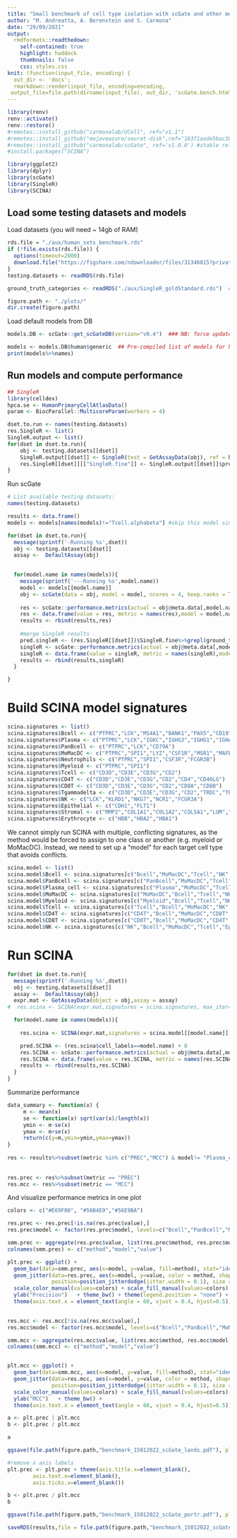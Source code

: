 ```yaml
---
title: "Small benchmark of cell type isolation with scGate and other methods"
author: "M. Andreatta, A. Berenstein and S. Carmona"
date: "29/09/2021"
output:
  rmdformats::readthedown:
    self-contained: true
    highlight: haddock
    thumbnails: false
    css: styles.css
knit: (function(input_file, encoding) {
  out_dir <- 'docs';
  rmarkdown::render(input_file, encoding=encoding,
 output_file=file.path(dirname(input_file), out_dir, 'scGate.bench.html'))})
---
```



```r
library(renv)
renv::activate()
renv::restore()
#remotes::install_github("carmonalab/UCell", ref="v1.1")
#remotes::install_github("mojaveazure/seurat-disk",ref="163f1aade5bac38ed1e9e9c912283a7e74781610")
#remotes::install_github("carmonalab/scGate", ref='v1.0.0') #stable release
#install.packages("SCINA")

library(ggplot2)
library(dplyr)
library(scGate)
library(SingleR)
library(SCINA)
```

## Load some testing datasets and models

Load datasets (you will need ~ 14gb of RAM)
```r
rds.file = "./aux/human_sets_benchmark.rds"
if (!file.exists(rds.file)) {
  options(timeout=2000)
  download.file("https://figshare.com/ndownloader/files/31346815?private_link=7d4d9376a3bbdb17bc00", rds.file)
}
testing.datasets <- readRDS(rds.file) 

ground_truth_categories <- readRDS("./aux/SingleR_goldStandard.rds")  #Load an object containing stardard cell type annotations - to allow comparing different methods

figure.path <- "./plots/"
dir.create(figure.path)

```

Load default models from DB
```r
models.DB <- scGate::get_scGateDB(version="v0.4")  ### NB: force update will make results non-reproducible. We must specify a tag for download, or alternatively include the set of models in the repo

models <- models.DB$human$generic  ## Pre-compiled list of models for human cell types
print(models%>%names)

```


## Run models and compute performance

```r
## SingleR
library(celldex)
hpca.se <- HumanPrimaryCellAtlasData() 
param <- BiocParallel::MulticoreParam(workers = 4)

dset.to.run <- names(testing.datasets)
res.SingleR <- list()
SingleR.output <- list()
for(dset in dset.to.run){
    obj <- testing.datasets[[dset]]
    SingleR.output[[dset]] <- SingleR(test = GetAssayData(obj), ref = hpca.se,labels = hpca.se$label.fine, BPPARAM=param)
    res.SingleR[[dset]][["SingleR.fine"]] <- SingleR.output[[dset]]$pruned.labels
}
```


Run scGate
```r
# List available testing datasets:
names(testing.datasets)

results <- data.frame()
models <- models[names(models)!="Tcell.alphabeta"] #skip this model since there is no equivalent class in hpca for SingleR

for(dset in dset.to.run){
  message(sprintf('-Running %s',dset))
  obj <- testing.datasets[[dset]]
  assay <-  DefaultAssay(obj)
  

  for(model.name in names(models)){
    message(sprintf('---Running %s',model.name))
    model <- models[[model.name]]
    obj <- scGate(data = obj, model = model, ncores = 4, keep.ranks = TRUE, output.col.name = paste0('is.pure.',model.name), assay = assay)
    
    res <- scGate::performance.metrics(actual = obj@meta.data[,model.name], pred = obj@meta.data[,paste0("is.pure.",model.name)] == "Pure")
    res <- data.frame(value = res, metric = names(res),model = model.name,dataset = dset,method = "scGate")
    results <- rbind(results,res)
    
    #merge SingleR results
    pred.singleR <- (res.SingleR[[dset]])$SingleR.fine%>%grepl(ground_truth_categories$hpca_categories[[model.name]],.)+0
    singleR <- scGate::performance.metrics(actual = obj@meta.data[,model.name], pred = pred.singleR == 1)
    singleR <- data.frame(value = singleR, metric = names(singleR),model = model.name,dataset = dset,method = 'SingleR')
    results <- rbind(results,singleR)
  }

}
```

# Build SCINA model signatures 
```r
scina.signatures <- list()
scina.signatures$Bcell <- c("PTPRC","LCK","MS4A1","BANK1","PAX5","CD19","CD79A") 
scina.signatures$Plasma <- c("PTPRC","LCK","IGKC","IGHG3","IGHG1","IGHA1","CD79A") 
scina.signatures$PanBcell <- c("PTPRC","LCK","CD79A")
scina.signatures$MoMacDC <- c("PTPRC","SPI1","LYZ","CSF1R","MSR1","MAFB","CD300E")
scina.signatures$Neutrophils <- c("PTPRC","SPI1","CSF3R","FCGR3B")
scina.signatures$Myeloid <- c("PTPRC","SPI1")
scina.signatures$Tcell <- c("CD3D","CD3E","CD3G","CD2")
scina.signatures$CD4T <- c("CD3D","CD3E","CD3G","CD2","CD4","CD40LG")
scina.signatures$CD8T <- c("CD3D","CD3E","CD3G","CD2","CD8A","CD8B")
scina.signatures$Tgammadelta <- c("CD3D","CD3E","CD3G","CD2","TRDC","TRGC1","TRGC2","TRDV1")
scina.signatures$NK <- c("LCK","KLRD1","NKG7","NCR1","FCGR3A")
scina.signatures$Epithelial <- c("CDH1","FLT1")
scina.signatures$Stromal <- c("MMP2","COL1A1","COL1A2","COL5A1","LUM","PDGFRA")
scina.signatures$Erythrocyte <- c("HBB","HBA2","HBA1")
```

We cannot simply run SCINA with multiple, conflicting signatures, as the method would be forced to assign to one class or another (e.g. myeloid or MoMacDC). Instead, we need to set up a "model" for each target cell type that avoids conflicts.

```r
scina.model <- list()
scina.model$Bcell <- scina.signatures[c("Bcell","MoMacDC","Tcell","NK","Epithelial","Stromal","Erythrocyte")]
scina.model$PanBcell <- scina.signatures[c("PanBcell","MoMacDC","Tcell","NK","Epithelial","Stromal","Erythrocyte")]
scina.model$Plasma_cell <- scina.signatures[c("Plasma","MoMacDC","Tcell","NK","Epithelial","Stromal","Erythrocyte")]
scina.model$MoMacDC <- scina.signatures[c("MoMacDC","Bcell","Tcell","NK","Epithelial","Stromal","Erythrocyte")]
scina.model$Myeloid <- scina.signatures[c("Myeloid","Bcell","Tcell","NK","Epithelial","Stromal","Erythrocyte")]
scina.model$Tcell <- scina.signatures[c("Tcell","Bcell","MoMacDC","NK","Epithelial","Stromal","Erythrocyte")]
scina.model$CD4T <- scina.signatures[c("CD4T","Bcell","MoMacDC","CD8T","Tgammadelta","NK","Epithelial","Stromal","Erythrocyte")]
scina.model$CD8T <- scina.signatures[c("CD8T","Bcell","MoMacDC","CD4T","Tgammadelta","NK","Epithelial","Stromal","Erythrocyte")]
scina.model$NK <- scina.signatures[c("NK","Bcell","MoMacDC","Tcell","Epithelial","Stromal","Erythrocyte")]
```

# Run SCINA
```r
for(dset in dset.to.run){
  message(sprintf('-Running %s',dset))
  obj <- testing.datasets[[dset]]
  assay <-  DefaultAssay(obj)
  expr.mat <- GetAssayData(object = obj,assay = assay)
#  res.scina <- SCINA(expr.mat,signatures = scina.signatures, max_iter=100,convergence_n=10,convergence_rate=0.99,sensitivity_cutoff=0.9,rm_overlap=F)

  for(model.name in names(models)){
    
    res.scina <- SCINA(expr.mat,signatures = scina.model[[model.name]], rm_overlap = F)

    pred.SCINA <- (res.scina$cell_labels==model.name) + 0
    res.SCINA <- scGate::performance.metrics(actual = obj@meta.data[,model.name], pred = pred.SCINA == 1)
    res.SCINA <- data.frame(value = res.SCINA, metric = names(res.SCINA),model = model.name,dataset = dset,method = 'SCINA')
    results <- rbind(results,res.SCINA)
  }  
}
```

Summarize performance
```r
data_summary <- function(x) {
     m <- mean(x)
     se <- function(x) sqrt(var(x)/length(x))
     ymin <- m-se(x)
     ymax <- m+se(x)
     return(c(y=m,ymin=ymin,ymax=ymax))
}
  
res <- results%>%subset(metric %in% c("PREC","MCC") & model!= "Plasma_cell")
  
  
res.prec <- res%>%subset(metric == "PREC")
res.mcc <- res%>%subset(metric == "MCC")
```


And visualize performance metrics in one plot
```r
colors <- c("#E69F00", "#56B4E9","#56E9BA")

res.prec <- res.prec[!is.na(res.prec$value),]
res.prec$model <- factor(res.prec$model, levels=c("Bcell","PanBcell","MoMacDC","Myeloid","NK","Tcell","CD4T","CD8T"))   #reorder in more intuitive way

smm.prec <- aggregate(res.prec$value, list(res.prec$method, res.prec$model), FUN=mean)
colnames(smm.prec) <- c("method","model","value")

plt.prec <- ggplot() +
  geom_bar(data=smm.prec, aes(x=model, y=value, fill=method), stat="identity", position="dodge", width = 0.75, alpha=0.3) +
  geom_jitter(data=res.prec, aes(x=model, y=value, color = method, shape = dataset), 
              position=position_jitterdodge(jitter.width = 0.1), size = 2) +
  scale_color_manual(values=colors) + scale_fill_manual(values=colors) +
  ylab("Precision")   + theme_bw() + theme(legend.position = "none") +
  theme(axis.text.x = element_text(angle = 60, vjust = 0.4, hjust=0.5)) 
  

res.mcc <- res.mcc[!is.na(res.mcc$value),]
res.mcc$model <- factor(res.mcc$model, levels=c("Bcell","PanBcell","MoMacDC","Myeloid","NK","Tcell","CD4T","CD8T"))   #reorder in more intuitive way

smm.mcc <- aggregate(res.mcc$value, list(res.mcc$method, res.mcc$model), FUN=mean)
colnames(smm.mcc) <- c("method","model","value")


plt.mcc <- ggplot() +
  geom_bar(data=smm.mcc, aes(x=model, y=value, fill=method), stat="identity", position="dodge", width = 0.75, alpha=0.3) +
  geom_jitter(data=res.mcc, aes(x=model, y=value, color = method, shape = dataset), 
              position=position_jitterdodge(jitter.width = 0.1), size = 2) +
  scale_color_manual(values=colors) + scale_fill_manual(values=colors) +
  ylab("MCC")   + theme_bw() +
  theme(axis.text.x = element_text(angle = 60, vjust = 0.4, hjust=0.5)) 

a <- plt.prec | plt.mcc
b <- plt.prec / plt.mcc

a

ggsave(file.path(figure.path,"benchmark_15012022_scGate_lands.pdf"), plot=a, width=9, height=4)

#remove x axis labels
plt.prec <- plt.prec + theme(axis.title.x=element_blank(),
        axis.text.x=element_blank(),
        axis.ticks.x=element_blank())

b <- plt.prec / plt.mcc
b

ggsave(file.path(figure.path,"benchmark_15012022_scGate_portr.pdf"), plot=b, width=6, height=4)

```

```r
saveRDS(results,file = file.path(figure.path,"benchmark_15012022_scGate.rds")) 
```


